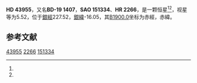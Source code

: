 {{Starbox begin
| name = HD 43955
}}
{{Starbox observe
| epoch = [[J2000.0|J2000.0]]
| constell = {{星座名待查}}<ref name=SIMBAD>{{cite web
 | url=http://simbad.u-strasbg.fr/simbad/sim-id?Ident=HR+2266
 | title =Pulsating variable Star
 | publisher=Centre de Données astronomiques de Strasbourg
 | work=SIMBAD
 | accessdate=2012-07-13}}</ref><ref name=DATA>{{cite web
 | url=http://vizier.u-strasbg.fr/viz-bin/VizieR-5?-out.add=.&-source=5050&-corr=PK=HR&-out.max=9999&HR=2266
 | title=VizieR Detailed Page
 | accessdate=2012-07-13
 | archive-date=2016-03-05
 | archive-url=https://web.archive.org/web/20160305222130/http://vizier.u-strasbg.fr/viz-bin/VizieR-5?-out.add=.&-source=5050&-corr=PK=HR&-out.max=9999&HR=2266
 | dead-url=no
 }}</ref>
| 星官 = 
| ra = {{RA|6|18|13.7}}<ref name=SIMBAD /><ref name=DATA />
| dec = {{DEC|-19|58|1}}<ref name=SIMBAD /><ref name=DATA />
| appmag_v = 5.52<ref name=SIMBAD /><ref name=DATA />
}}
{{Starbox character
| class = B2V<ref name=SIMBAD /><ref name=DATA />
| b-v = -0.18<ref name=SIMBAD /><ref name=DATA />
| u-b = <ref name=SIMBAD /><ref name=DATA />
| r-i = <ref name=SIMBAD /><ref name=DATA />
| variable = 
}}
{{Starbox astrometry
| radial_v = 
| prop_mo_ra = 23
| parallax = 
| p_error = 
}}
{{Starbox catalog
| names =BD-19 1407，[[SAO星表|SAO]] 151334，[[HD星表|HD]] 43955，[[HR星表|HR]] 2266}}
{{Starbox reference |Simbad=HR+2266}}
{{Starbox end}}

'''HD 43955'''，又名'''BD-19 1407'''，'''SAO 151334'''、'''HR 2266'''，是一颗恒星<ref name=SIMBAD /><ref name=DATA />，视星等为5.52，位于[[銀道座標系|銀經]]227.52，[[銀道座標系|銀緯]]-16.05，其[[B1900.0|B1900.0]]坐标为赤經{{RA|6|13|54.8}}，赤緯{{DEC|-19|-16.05|41}}。

== 参考文献 ==
{{reflist}}

{{star-stub}}

[[Category:HD和HDE天體|43955]]
[[Category:HR天體|2266]]
[[Category:SAO天體|151334]]